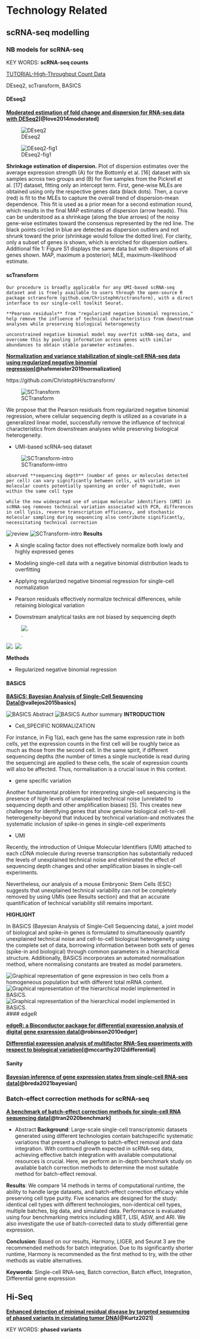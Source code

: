 
# Technology Related


## scRNA-seq modelling

### NB models for scRNA-seq

KEY WORDS: **scRNA-seq counts**

[TUTORIAL-High-Throughput Count Data](http://web.stanford.edu/class/bios221/book/Chap-CountData.html)

DEseq2, scTransform, BASICS



#### DEseq2

**[Moderated estimation of fold change and dispersion for RNA-seq data with DESeq2](https://genomebiology.biomedcentral.com/articles/10.1186/s13059-014-0550-8)[@love2014moderated]**

![DEseq2](./figs/RNAseqCounts/DEseq2.png)

![DEseq2-fig1](./figs/RNAseqCounts/DEseq2_Fig1.png)

**Shrinkage estimation of dispersion.** Plot of dispersion estimates over the average expression strength (A) for the Bottomly et al. [16] dataset with six samples across two groups and (B) for five samples from the Pickrell et al. [17] dataset, fitting only an intercept term. First, gene-wise MLEs are obtained using only the respective genes data (black dots). Then, a curve (red) is fit to the MLEs to capture the overall trend of dispersion-mean dependence. This fit is used as a prior mean for a second estimation round, which results in the final MAP estimates of dispersion (arrow heads). This can be understood as a shrinkage (along the blue arrows) of the noisy gene-wise estimates toward the consensus represented by the red line. The black points circled in blue are detected as dispersion outliers and not shrunk toward the prior (shrinkage would follow the dotted line). For clarity, only a subset of genes is shown, which is enriched for dispersion outliers. Additional file 1: Figure S1 displays the same data but with dispersions of all genes shown. MAP, maximum a posteriori; MLE, maximum-likelihood estimate.


#### scTransform

`Our procedure is broadly applicable for any UMI-based scRNA-seq dataset and is freely available to users through the open-source R package sctransform (github.com/ChristophH/sctransform), with a direct interface to our single-cell toolkit Seurat.`


`**Pearson residuals** from "regularized negative binomial regression," help remove the influence of technical characteristics from downstream analyses while preserving biological heterogeneity`

`unconstrained negative binomial model may overfit scRNA-seq data, and overcome this by pooling information across genes with similar abundances to obtain stable parameter estimates. `

**[Normalization and variance stabilization of single-cell RNA-seq data using regularized negative binomial regression](https://genomebiology.biomedcentral.com/articles/10.1186/s13059-019-1874-1)[@hafemeister2019normalization]**

https://github.com/ChristophH/sctransform/


![SCTransform](./figs/RNAseqCounts/sctransform.png)

We propose that the Pearson residuals from regularized negative binomial regression, where cellular sequencing depth is utilized as a covariate in a generalized linear model, successfully remove the influence of technical characteristics from downstream analyses while preserving biological heterogeneity.

- UMI-based scRNA-seq dataset

![SCTransform-intro](./figs/RNAseqCounts/sctransform-intro.png)

`observed **sequencing depth** (number of genes or molecules detected per cell) can vary significantly between cells, with variation in molecular counts potentially spanning an order of magnitude, even within the same cell type`


` while the now widespread use of unique molecular identifiers (UMI) in scRNA-seq removes technical variation associated with PCR, differences in cell lysis, reverse transcription efficiency, and stochastic molecular sampling during sequencing also contribute significantly, necessitating technical correction`



![review](./figs/RNAseqCounts/background.png)
![SCTransform-intro](./figs/RNAseqCounts/sctrans_intro.png)
**Results**

- A single scaling factor does not effectively normalize both lowly and highly expressed genes

- Modeling single-cell data with a negative binomial distribution leads to overfitting

- Applying regularized negative binomial regression for single-cell normalization

- Pearson residuals effectively normalize technical differences, while retaining biological variation

- Downstream analytical tasks are not biased by sequencing depth

![.](./figs/RNAseqCounts/sctransform-sequencing depth.png)

![.](./figs/RNAseqCounts/sctransform-fig1.png)
![.](./figs/RNAseqCounts/sctransform-figS1.png)

**Methods**

- Regularized negative binomial regression


#### BASiCS

**[BASiCS: Bayesian Analysis of Single-Cell Sequencing Data](https://journals.plos.org/ploscompbiol/article?id=10.1371/journal.pcbi.1004333)[@vallejos2015basics]**


![BASICS Abstract](./figs/RNAseqCounts/BASICS.png)
![BASICS Author summary](./figs/RNAseqCounts/BASICS2.png)
**INTRODUCTION**

- Cell_SPECIFIC NORMALIZATION

For instance, in Fig 1(a), each gene has the same expression rate in both cells, yet the expression counts in the first cell will be roughly twice as much as those from the second cell. In the same spirit, if different sequencing depths (the number of times a single nucleotide is read during the sequencing) are applied to these cells, the scale of expression counts will also be affected. Thus, normalisation is a crucial issue in this context. 

- gene specific variation

Another fundamental problem for interpreting single-cell sequencing is the presence of high levels of unexplained technical noise (unrelated to sequencing depth and other amplification biases) [5]. This creates new challenges for identifying genes that show genuine biological cell-to-cell heterogeneity-beyond that induced by technical variation-and motivates the systematic inclusion of spike-in genes in single-cell experiments

- UMI

Recently, the introduction of Unique Molecular Identifiers (UMI) attached to each cDNA molecule during reverse transcription has substantially reduced the levels of unexplained technical noise and eliminated the effect of sequencing depth changes and other amplification biases in single-cell experiments.

Nevertheless, our analysis of a mouse Embryonic Stem Cells (ESC) suggests that unexplained technical variability can not be completely removed by using UMIs (see Results section) and that an accurate quantification of technical variability still remains important.


**HIGHLIGHT**

In BASiCS (Bayesian Analysis of Single-Cell Sequencing data), a joint model of biological and spike-in genes is formulated to simultaneously quantify unexplained technical noise and cell-to-cell biological heterogeneity using the complete set of data, borrowing information between both sets of genes (spike-in and biological) through common parameters in a hierarchical structure. Additionally, BASiCS incorporates an automated normalisation method, where normalising constants are treated as model parameters.


![Graphical representation of gene expression in two cells from a homogeneous population but with different total mRNA content.](./figs/RNAseqCounts/pcbi.1004333.g001.png)
![Graphical representation of the hierarchical model implemented in BASiCS.](./figs/RNAseqCounts/pcbi.1004333.g002.png)
![Graphical representation of the hierarchical model implemented in BASiCS.](./figs/RNAseqCounts/BASiCS-FIG2.png)
#### edgeR

**[edgeR: a Bioconductor package for differential expression analysis of digital gene expression data](https://www.ncbi.nlm.nih.gov/pmc/articles/PMC2796818/)[@robinson2010edger]**


**[Differential expression analysis of multifactor RNA-Seq experiments with respect to biological variation](https://www.ncbi.nlm.nih.gov/pmc/articles/PMC3378882/)[@mccarthy2012differential]**


#### Sanity

**[Bayesian inference of gene expression states from single-cell RNA-seq data](https://www.nature.com/articles/s41587-021-00875-x)[@breda2021bayesian]**





### Batch-effect correction methods for scRNA-seq

**[A benchmark of batch-effect correction methods for single-cell RNA sequencing data](https://link.springer.com/article/10.1186/s13059-019-1850-9)[@tran2020benchmark]**

- Abstract
**Background**: Large-scale single-cell transcriptomic datasets generated using different technologies contain batchspecific
systematic variations that present a challenge to batch-effect removal and data integration. With continued
growth expected in scRNA-seq data, achieving effective batch integration with available computational resources is
crucial. Here, we perform an in-depth benchmark study on available batch correction methods to determine the
most suitable method for batch-effect removal.

**Results**: We compare 14 methods in terms of computational runtime, the ability to handle large datasets, and
batch-effect correction efficacy while preserving cell type purity. Five scenarios are designed for the study: identical
cell types with different technologies, non-identical cell types, multiple batches, big data, and simulated data.
Performance is evaluated using four benchmarking metrics including kBET, LISI, ASW, and ARI. We also investigate
the use of batch-corrected data to study differential gene expression.

**Conclusion**: Based on our results, Harmony, LIGER, and Seurat 3 are the recommended methods for batch
integration. Due to its significantly shorter runtime, Harmony is recommended as the first method to try, with the
other methods as viable alternatives.

**Keywords**: Single-cell RNA-seq, Batch correction, Batch effect, Integration, Differential gene expression


## Hi-Seq

**[Enhanced detection of minimal residual disease by targeted sequencing of phased variants in circulating tumor DNA](https://www.nature.com/articles/s41587-021-00981-w)[@Kurtz2021]**

KEY WORDS: **phased variants**

